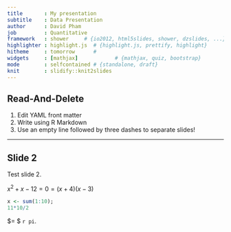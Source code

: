 ```yaml
---
title       : My presentation
subtitle    : Data Presentation
author      : David Pham
job         : Quantitative
framework   : shower     # {io2012, html5slides, shower, dzslides, ...}
highlighter : highlight.js  # {highlight.js, prettify, highlight}
hitheme     : tomorrow      # 
widgets     : [mathjax]            # {mathjax, quiz, bootstrap}
mode        : selfcontained # {standalone, draft}
knit        : slidify::knit2slides
---
```


## Read-And-Delete

1. Edit YAML front matter
2. Write using R Markdown
3. Use an empty line followed by three dashes to separate slides!

---

## Slide 2

Test slide 2.

$x^2+ x- 12 = 0 = (x+4)(x-3)$

```r
x <- sum(1:10);
11*10/2
```

$\pi = $ `r pi`.


